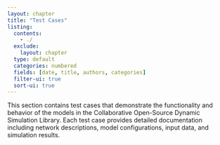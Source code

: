 ```yaml
---
layout: chapter
title: "Test Cases"
listing:
  contents: 
    - ./
  exclude:
    layout: chapter
  type: default
  categories: numbered
  fields: [date, title, authors, categories]
  filter-ui: true
  sort-ui: true
---
```


This section contains test cases that demonstrate the functionality and behavior of the models in the Collaborative Open-Source Dynamic Simulation Library. Each test case provides detailed documentation including network descriptions, model configurations, input data, and simulation results.
